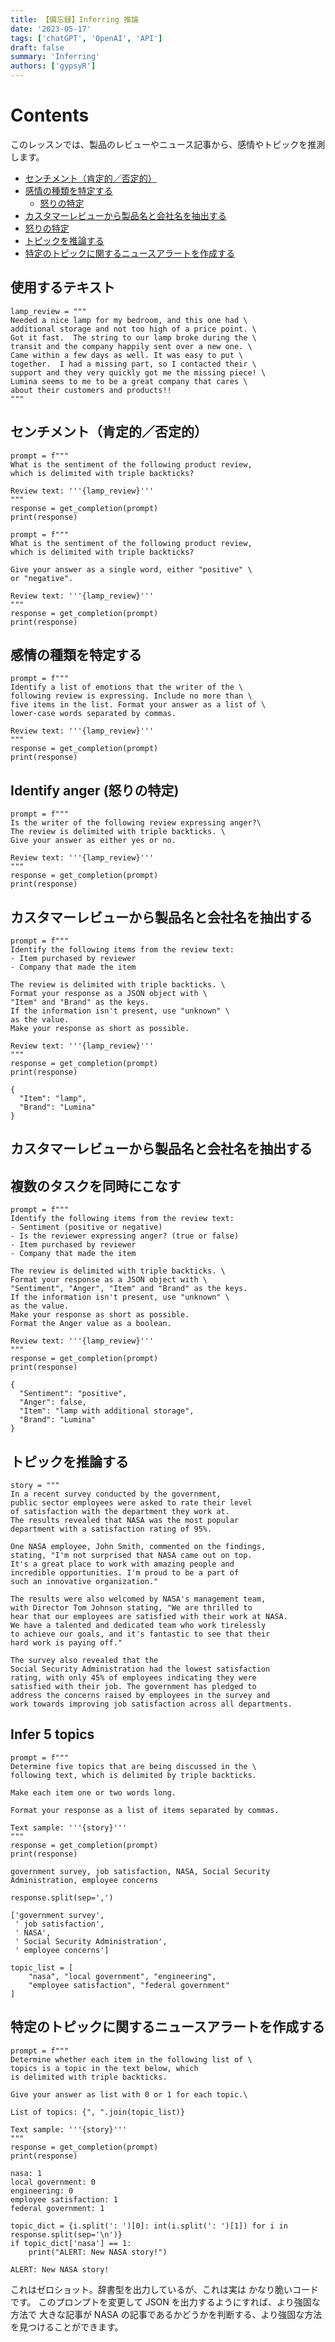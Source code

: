 ```yaml
---
title: 【備忘録】Inferring 推論
date: '2023-05-17'
tags: ['chatGPT', 'OpenAI', 'API']
draft: false
summary: 'Inferring'
authors: ['gypsyR']
---
```


# Contents

このレッスンでは、製品のレビューやニュース記事から、感情やトピックを推測します。

- [センチメント（肯定的／否定的）](#0)
- [感情の種類を特定する ](#1)
  - [怒りの特定 ](#2)
- [カスタマーレビューから製品名と会社名を抽出する ](#3)
- [怒りの特定 ](#4)
- [トピックを推論する ](#5)
- [特定のトピックに関するニュースアラートを作成する ](#6)

## 使用するテキスト

```
lamp_review = """
Needed a nice lamp for my bedroom, and this one had \
additional storage and not too high of a price point. \
Got it fast.  The string to our lamp broke during the \
transit and the company happily sent over a new one. \
Came within a few days as well. It was easy to put \
together.  I had a missing part, so I contacted their \
support and they very quickly got me the missing piece! \
Lumina seems to me to be a great company that cares \
about their customers and products!!
"""
```

<a id="0"></a>

## センチメント（肯定的／否定的）

```
prompt = f"""
What is the sentiment of the following product review,
which is delimited with triple backticks?

Review text: '''{lamp_review}'''
"""
response = get_completion(prompt)
print(response)
```

```
prompt = f"""
What is the sentiment of the following product review,
which is delimited with triple backticks?

Give your answer as a single word, either "positive" \
or "negative".

Review text: '''{lamp_review}'''
"""
response = get_completion(prompt)
print(response)
```

<a id="1"></a>

## 感情の種類を特定する

```
prompt = f"""
Identify a list of emotions that the writer of the \
following review is expressing. Include no more than \
five items in the list. Format your answer as a list of \
lower-case words separated by commas.

Review text: '''{lamp_review}'''
"""
response = get_completion(prompt)
print(response)
```

<a id="2"></a>

## Identify anger (怒りの特定)

```
prompt = f"""
Is the writer of the following review expressing anger?\
The review is delimited with triple backticks. \
Give your answer as either yes or no.

Review text: '''{lamp_review}'''
"""
response = get_completion(prompt)
print(response)
```

<a id="3"></a>

## カスタマーレビューから製品名と会社名を抽出する

```
prompt = f"""
Identify the following items from the review text:
- Item purchased by reviewer
- Company that made the item

The review is delimited with triple backticks. \
Format your response as a JSON object with \
"Item" and "Brand" as the keys.
If the information isn't present, use "unknown" \
as the value.
Make your response as short as possible.

Review text: '''{lamp_review}'''
"""
response = get_completion(prompt)
print(response)
```

```
{
  "Item": "lamp",
  "Brand": "Lumina"
}
```

<a id="4"></a>

## カスタマーレビューから製品名と会社名を抽出する

<a id="5"></a>

## 複数のタスクを同時にこなす

```
prompt = f"""
Identify the following items from the review text:
- Sentiment (positive or negative)
- Is the reviewer expressing anger? (true or false)
- Item purchased by reviewer
- Company that made the item

The review is delimited with triple backticks. \
Format your response as a JSON object with \
"Sentiment", "Anger", "Item" and "Brand" as the keys.
If the information isn't present, use "unknown" \
as the value.
Make your response as short as possible.
Format the Anger value as a boolean.

Review text: '''{lamp_review}'''
"""
response = get_completion(prompt)
print(response)
```

```
{
  "Sentiment": "positive",
  "Anger": false,
  "Item": "lamp with additional storage",
  "Brand": "Lumina"
}
```

<a id="5"></a>

## トピックを推論する

```
story = """
In a recent survey conducted by the government,
public sector employees were asked to rate their level
of satisfaction with the department they work at.
The results revealed that NASA was the most popular
department with a satisfaction rating of 95%.

One NASA employee, John Smith, commented on the findings,
stating, "I'm not surprised that NASA came out on top.
It's a great place to work with amazing people and
incredible opportunities. I'm proud to be a part of
such an innovative organization."

The results were also welcomed by NASA's management team,
with Director Tom Johnson stating, "We are thrilled to
hear that our employees are satisfied with their work at NASA.
We have a talented and dedicated team who work tirelessly
to achieve our goals, and it's fantastic to see that their
hard work is paying off."

The survey also revealed that the
Social Security Administration had the lowest satisfaction
rating, with only 45% of employees indicating they were
satisfied with their job. The government has pledged to
address the concerns raised by employees in the survey and
work towards improving job satisfaction across all departments.
```

## Infer 5 topics

```
prompt = f"""
Determine five topics that are being discussed in the \
following text, which is delimited by triple backticks.

Make each item one or two words long.

Format your response as a list of items separated by commas.

Text sample: '''{story}'''
"""
response = get_completion(prompt)
print(response)
```

```
government survey, job satisfaction, NASA, Social Security Administration, employee concerns
```

```
response.split(sep=',')
```

```
['government survey',
 ' job satisfaction',
 ' NASA',
 ' Social Security Administration',
 ' employee concerns']
```

```
topic_list = [
    "nasa", "local government", "engineering",
    "employee satisfaction", "federal government"
]
```

<a id="6"></a>

## 特定のトピックに関するニュースアラートを作成する

```
prompt = f"""
Determine whether each item in the following list of \
topics is a topic in the text below, which
is delimited with triple backticks.

Give your answer as list with 0 or 1 for each topic.\

List of topics: {", ".join(topic_list)}

Text sample: '''{story}'''
"""
response = get_completion(prompt)
print(response)
```

```
nasa: 1
local government: 0
engineering: 0
employee satisfaction: 1
federal government: 1
```

```
topic_dict = {i.split(': ')[0]: int(i.split(': ')[1]) for i in response.split(sep='\n')}
if topic_dict['nasa'] == 1:
    print("ALERT: New NASA story!")
```

```
ALERT: New NASA story!
```

これはゼロショット。辞書型を出力しているが、これは実は かなり脆いコードです。
このプロンプトを変更して JSON を出力するようにすれば、より強固な方法で
大きな記事が NASA の記事であるかどうかを判断する、より強固な方法を見つけることができます。
